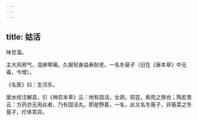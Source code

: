 ```yaml
---
---
---
```

title: 姑活
---



味甘温。

主大风邪气，湿痹寒痛。久服轻身益寿耐老。一名冬葵子（旧在《唐本草》中无毒，今增）。

《名医》曰：生河东。

案水经注解县，引《神农本草》云：地有固活，女疏，铜芸，紫苑之族也；陶宏景云：方药亦无用此者，乃有固活丸，即是野葛，一名，此又名冬葵子，非葵菜之冬葵子，疗体乖异。